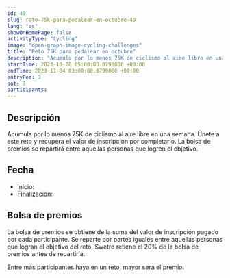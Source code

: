 ```yaml
---
id: 49
slug: reto-75k-para-pedalear-en-octubre-49
lang: "es"
showOnHomePage: false
activityType: "Cycling"
image: "open-graph-image-cycling-challenges"
title: "Reto 75K para pedalear en octubre"
description: "Acumula por lo menos 75K de ciclismo al aire libre en una semana. Únete a este reto y recupera el valor de inscripción por completarlo. La bolsa de premios se repartirá entre aquellas personas que logren el objetivo."
startTime: 2023-10-28 05:00:00.0790000 +00:00
endTime: 2023-11-04 03:00:00.0790000 +00:00
entryFee: 3
pot: 0
participants:
---
```



## Descripción

Acumula por lo menos 75K de ciclismo al aire libre en una semana. Únete a este reto y recupera el valor de inscripción por completarlo. La bolsa de premios se repartirá entre aquellas personas que logren el objetivo.

## Fecha

- Inicio: <LocalDate dateUtc={frontmatter.startTime} client:load />
- Finalización: <LocalDate dateUtc={frontmatter.endTime} client:load />

## Bolsa de premios

La bolsa de premios se obtiene de la suma del valor de inscripción pagado por cada participante. Se reparte por partes iguales entre aquellas personas que logran el objetivo del reto, Swetro retiene el 20% de la bolsa de premios antes de repartirla.

Entre más participantes haya en un reto, mayor será el premio.
